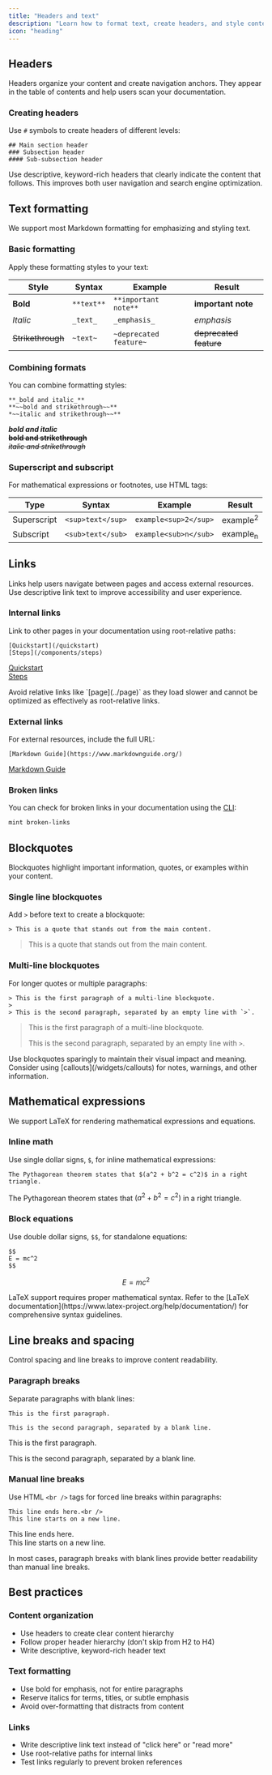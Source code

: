 ```yaml
---
title: "Headers and text"
description: "Learn how to format text, create headers, and style content"
icon: "heading"
---
```


## Headers

Headers organize your content and create navigation anchors. They appear in the table of contents and help users scan your documentation.

### Creating headers

Use `#` symbols to create headers of different levels:

```mdx
## Main section header
### Subsection header
#### Sub-subsection header
```

<Tip>
  Use descriptive, keyword-rich headers that clearly indicate the content that follows. This improves both user navigation and search engine optimization.
</Tip>

## Text formatting

We support most Markdown formatting for emphasizing and styling text.

### Basic formatting

Apply these formatting styles to your text:

| Style | Syntax | Example | Result |
|-------|--------|---------|--------|
| **Bold** | `**text**` | `**important note**` | **important note** |
| *Italic* | `_text_` | `_emphasis_` | *emphasis* |
| ~~Strikethrough~~ | `~text~` | `~deprecated feature~` | ~~deprecated feature~~ |

### Combining formats

You can combine formatting styles:

```mdx
**_bold and italic_**
**~~bold and strikethrough~~**
*~~italic and strikethrough~~**
```

**_bold and italic_**<br />
**~~bold and strikethrough~~**<br />
*~~italic and strikethrough~~*

### Superscript and subscript

For mathematical expressions or footnotes, use HTML tags:

| Type | Syntax | Example | Result |
|------|--------|---------|--------|
| Superscript | `<sup>text</sup>` | `example<sup>2</sup>` | example<sup>2</sup> |
| Subscript | `<sub>text</sub>` | `example<sub>n</sub>` | example<sub>n</sub> |

## Links

Links help users navigate between pages and access external resources. Use descriptive link text to improve accessibility and user experience.

### Internal links

Link to other pages in your documentation using root-relative paths:

```mdx
[Quickstart](/quickstart)
[Steps](/components/steps)
```

[Quickstart](/quickstart)<br />
[Steps](/components/steps)

<Note>
  Avoid relative links like `[page](../page)` as they load slower and cannot be optimized as effectively as root-relative links.
</Note>

### External links

For external resources, include the full URL:

```mdx
[Markdown Guide](https://www.markdownguide.org/)
```

[Markdown Guide](https://www.markdownguide.org/)

### Broken links

You can check for broken links in your documentation using the [CLI](/installation):

```bash
mint broken-links
```

## Blockquotes

Blockquotes highlight important information, quotes, or examples within your content.

### Single line blockquotes

Add `>` before text to create a blockquote:

```mdx
> This is a quote that stands out from the main content.
```

> This is a quote that stands out from the main content.

### Multi-line blockquotes

For longer quotes or multiple paragraphs:

```mdx
> This is the first paragraph of a multi-line blockquote.
>
> This is the second paragraph, separated by an empty line with `>`.
```

> This is the first paragraph of a multi-line blockquote.
>
> This is the second paragraph, separated by an empty line with `>`.

<Tip>
  Use blockquotes sparingly to maintain their visual impact and meaning. Consider using [callouts](/widgets/callouts) for notes, warnings, and other information.
</Tip>

## Mathematical expressions

We support LaTeX for rendering mathematical expressions and equations.

### Inline math

Use single dollar signs, `$`, for inline mathematical expressions:

```mdx
The Pythagorean theorem states that $(a^2 + b^2 = c^2)$ in a right triangle.
```

The Pythagorean theorem states that $(a^2 + b^2 = c^2)$ in a right triangle.

### Block equations

Use double dollar signs, `$$`, for standalone equations:

```mdx
$$
E = mc^2
$$
```

$$
E = mc^2
$$

<Info>
  LaTeX support requires proper mathematical syntax. Refer to the [LaTeX documentation](https://www.latex-project.org/help/documentation/) for comprehensive syntax guidelines.
</Info>

## Line breaks and spacing

Control spacing and line breaks to improve content readability.

### Paragraph breaks

Separate paragraphs with blank lines:

```mdx
This is the first paragraph.

This is the second paragraph, separated by a blank line.
```

This is the first paragraph.

This is the second paragraph, separated by a blank line.

### Manual line breaks

Use HTML `<br />` tags for forced line breaks within paragraphs:

```mdx
This line ends here.<br />
This line starts on a new line.
```

This line ends here.<br />
This line starts on a new line.

<Tip>
  In most cases, paragraph breaks with blank lines provide better readability than manual line breaks.
</Tip>

## Best practices

### Content organization
- Use headers to create clear content hierarchy
- Follow proper header hierarchy (don't skip from H2 to H4)
- Write descriptive, keyword-rich header text

### Text formatting
- Use bold for emphasis, not for entire paragraphs
- Reserve italics for terms, titles, or subtle emphasis
- Avoid over-formatting that distracts from content

### Links
- Write descriptive link text instead of "click here" or "read more"
- Use root-relative paths for internal links
- Test links regularly to prevent broken references

